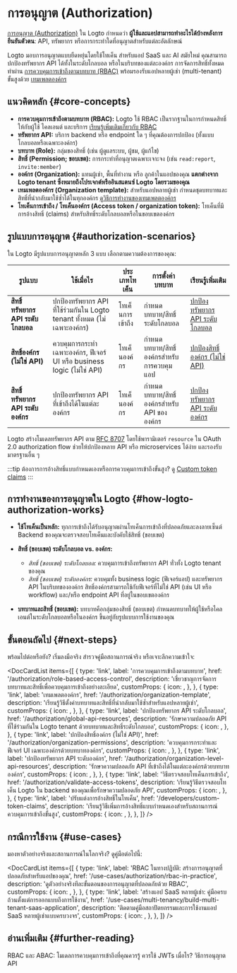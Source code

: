 
# การอนุญาต (Authorization)

[การอนุญาต (Authorization)](https://auth.wiki/authorization) ใน Logto กำหนดว่า **ผู้ใช้และแอปสามารถทำอะไรได้บ้างหลังการยืนยันตัวตน**: API, ทรัพยากร หรือการกระทำใดที่อนุญาตสำหรับแต่ละอัตลักษณ์

Logto มอบการอนุญาตแบบยืดหยุ่นโดยใช้โทเค็น สำหรับแอป SaaS และ AI สมัยใหม่ คุณสามารถปกป้องทรัพยากร API ได้ทั้งในระดับโกลบอล หรือในบริบทของแต่ละองค์กร การจัดการสิทธิ์ทั้งหมดทำผ่าน [การควบคุมการเข้าถึงตามบทบาท (RBAC)](/authorization/role-based-access-control) พร้อมรองรับแอปหลายผู้เช่า (multi-tenant) ขั้นสูงด้วย [เทมเพลตองค์กร](/authorization/organization-template)

## แนวคิดหลัก \{#core-concepts}

- **การควบคุมการเข้าถึงตามบทบาท (RBAC):** Logto ใช้ RBAC เป็นรากฐานในการกำหนดสิทธิ์ให้กับผู้ใช้ ไคลเอนต์ และบริการ [เรียนรู้เพิ่มเติมเกี่ยวกับ RBAC](/authorization/role-based-access-control)
- **ทรัพยากร API:** บริการ backend หรือ endpoint ใด ๆ ที่คุณต้องการปกป้อง (ทั้งแบบโกลบอลหรือเฉพาะองค์กร)
- **บทบาท (Role):** กลุ่มของสิทธิ์ (เช่น ผู้ดูแลระบบ, ผู้ชม, ผู้แก้ไข)
- **สิทธิ์ (Permission; ขอบเขต):** การกระทำที่อนุญาตเฉพาะเจาะจง (เช่น `read:report`, `invite:member`)
- **องค์กร (Organization):** แทนผู้เช่า, พื้นที่ทำงาน หรือ ลูกค้าในแอปของคุณ **แตกต่างจาก Logto tenant ซึ่งหมายถึงโปรเจกต์หรืออินสแตนซ์ Logto โดยรวมของคุณ**
- **เทมเพลตองค์กร (Organization template):** สำหรับแอปหลายผู้เช่า กำหนดชุดบทบาทและสิทธิ์ที่นำกลับมาใช้ซ้ำได้ในทุกองค์กร [ดูวิธีการทำงานของเทมเพลตองค์กร](/authorization/organization-template)
- **โทเค็นการเข้าถึง / โทเค็นองค์กร (Access token / organization token):** โทเค็นที่มีการอ้างสิทธิ์ (claims) สำหรับสิทธิ์ระดับโกลบอลหรือในขอบเขตองค์กร

## รูปแบบการอนุญาต \{#authorization-scenarios}

ใน Logto มีรูปแบบการอนุญาตหลัก 3 แบบ เลือกตามความต้องการของคุณ:

| รูปแบบ                             | ใช้เมื่อไร                                                               | ประเภทโทเค็น     | การตั้งค่าบทบาท                             | เรียนรู้เพิ่มเติม                                                                 |
| ---------------------------------- | ------------------------------------------------------------------------ | ---------------- | ------------------------------------------- | --------------------------------------------------------------------------------- |
| **สิทธิ์ทรัพยากร API ระดับโกลบอล** | ปกป้องทรัพยากร API ที่ใช้ร่วมกันใน Logto tenant ทั้งหมด (ไม่เฉพาะองค์กร) | โทเค็นการเข้าถึง | กำหนดบทบาท/สิทธิ์ระดับโกลบอล                | [ปกป้องทรัพยากร API ระดับโกลบอล](/authorization/global-api-resources)             |
| **สิทธิ์องค์กร (ไม่ใช่ API)**      | ควบคุมการกระทำเฉพาะองค์กร, ฟีเจอร์ UI หรือ business logic (ไม่ใช่ API)   | โทเค็นองค์กร     | กำหนดบทบาท/สิทธิ์องค์กรสำหรับการควบคุมแอป   | [ปกป้องสิทธิ์องค์กร (ไม่ใช่ API)](/authorization/organization-permissions)        |
| **สิทธิ์ทรัพยากร API ระดับองค์กร** | ปกป้องทรัพยากร API ที่เข้าถึงได้ในแต่ละองค์กร                            | โทเค็นองค์กร     | กำหนดบทบาท/สิทธิ์องค์กรสำหรับ API ขององค์กร | [ปกป้องทรัพยากร API ระดับองค์กร](/authorization/organization-level-api-resources) |

Logto สร้างโมเดลทรัพยากร API ตาม [RFC 8707](https://auth.wiki/resource-indicator) โดยใช้พารามิเตอร์ `resource` ใน OAuth 2.0 authorization flow ช่วยให้ปกป้องหลาย API หรือ microservices ได้ง่าย และรองรับมาตรฐานอื่น ๆ

:::tip
ต้องการการอ้างสิทธิ์แบบกำหนดเองหรือการควบคุมการเข้าถึงขั้นสูง? ดู [Custom token claims](/developers/custom-token-claims)
:::

## การทำงานของการอนุญาตใน Logto \{#how-logto-authorization-works}

- **ใช้โทเค็นเป็นหลัก:** ทุกการเข้าถึงได้รับอนุญาตผ่านโทเค็นการเข้าถึงที่ปลอดภัยและลงลายเซ็นต์ Backend ของคุณจะตรวจสอบโทเค็นและบังคับใช้สิทธิ์ (ขอบเขต)
- **สิทธิ์ (ขอบเขต) ระดับโกลบอล vs. องค์กร:**

  - _สิทธิ์ (ขอบเขต) ระดับโกลบอล:_ ควบคุมการเข้าถึงทรัพยากร API ทั่วทั้ง Logto tenant ของคุณ
  - _สิทธิ์ (ขอบเขต) ระดับองค์กร:_ ควบคุมทั้ง business logic (ฟีเจอร์แอป) และทรัพยากร API ในบริบทขององค์กร สิทธิ์องค์กรสามารถใช้กับฟีเจอร์ที่ไม่ใช่ API (เช่น UI หรือ workflow) และ/หรือ endpoint API ที่อยู่ในขอบเขตองค์กร

- **บทบาทและสิทธิ์ (ขอบเขต):** บทบาทคือกลุ่มของสิทธิ์ (ขอบเขต) กำหนดบทบาทให้ผู้ใช้หรือไคลเอนต์ในระดับโกลบอลหรือในองค์กร ขึ้นอยู่กับรูปแบบการใช้งานของคุณ

## ขั้นตอนถัดไป \{#next-steps}

พร้อมไปต่อหรือยัง? เริ่มลงมือจริง สำรวจคู่มือสถานการณ์จริง หรือเจาะลึกความเข้าใจ:

<DocCardList
  items={[
    {
      type: 'link',
      label: 'การควบคุมการเข้าถึงตามบทบาท',
      href: '/authorization/role-based-access-control',
      description: 'เชี่ยวชาญการจัดการบทบาทและสิทธิ์เพื่อควบคุมการเข้าถึงอย่างละเอียด',
      customProps: {
        icon: <Role />,
      },
    },
    {
      type: 'link',
      label: 'เทมเพลตองค์กร',
      href: '/authorization/organization-template',
      description: 'เรียนรู้วิธีตั้งค่าบทบาทและสิทธิ์ที่นำกลับมาใช้ซ้ำสำหรับแอปหลายผู้เช่า',
      customProps: {
        icon: <OrgTemplate />,
      },
    },
    {
      type: 'link',
      label: 'ปกป้องทรัพยากร API ระดับโกลบอล',
      href: '/authorization/global-api-resources',
      description:
        'รักษาความปลอดภัย API ที่ใช้ร่วมกันใน Logto tenant ด้วยบทบาทและสิทธิ์ระดับโกลบอล',
      customProps: {
        icon: <Api />,
      },
    },
    {
      type: 'link',
      label: 'ปกป้องสิทธิ์องค์กร (ไม่ใช่ API)',
      href: '/authorization/organization-permissions',
      description: 'ควบคุมการกระทำและฟีเจอร์ UI เฉพาะองค์กรด้วยบทบาทองค์กร',
      customProps: {
        icon: <Users />,
      },
    },
    {
      type: 'link',
      label: 'ปกป้องทรัพยากร API ระดับองค์กร',
      href: '/authorization/organization-level-api-resources',
      description: 'รักษาความปลอดภัย API ที่เข้าถึงได้ในแต่ละองค์กรด้วยบทบาทองค์กร',
      customProps: {
        icon: <Api />,
      },
    },
    {
      type: 'link',
      label: 'วิธีตรวจสอบโทเค็นการเข้าถึง',
      href: '/authorization/validate-access-tokens',
      description: 'เรียนรู้วิธีตรวจสอบโทเค็น Logto ใน backend ของคุณเพื่อรักษาความปลอดภัย API',
      customProps: {
        icon: <Security />,
      },
    },
    {
      type: 'link',
      label: 'ปรับแต่งการอ้างสิทธิ์ในโทเค็น',
      href: '/developers/custom-token-claims',
      description:
        'เรียนรู้วิธีเพิ่มการอ้างสิทธิ์แบบกำหนดเองสำหรับสถานการณ์ควบคุมการเข้าถึงขั้นสูง',
      customProps: {
        icon: <Jwt />,
      },
    },
  ]}
/>

## กรณีการใช้งาน \{#use-cases}

มองหาตัวอย่างจริงและสถานการณ์ในโลกจริง? ดูคู่มือต่อไปนี้:

<DocCardList
  items={[
    {
      type: 'link',
      label: 'RBAC ในทางปฏิบัติ: สร้างการอนุญาตที่ปลอดภัยสำหรับแอปของคุณ',
      href: '/use-cases/authorization/rbac-in-practice',
      description: 'ดูตัวอย่างจริงทีละขั้นตอนของการอนุญาตที่ปลอดภัยด้วย RBAC',
      customProps: {
        icon: <Guides />,
      },
    },
    {
      type: 'link',
      label: 'สร้างแอป SaaS หลายผู้เช่า: คู่มือครบถ้วนตั้งแต่การออกแบบถึงการใช้งาน',
      href: '/use-cases/multi-tenancy/build-multi-tenant-saas-application',
      description: 'ติดตามคู่มือสถาปัตยกรรมและการใช้งานแอป SaaS หลายผู้เช่าแบบครบวงจร',
      customProps: {
        icon: <OrgTemplate />,
      },
    },
  ]}
/>

## อ่านเพิ่มเติม \{#further-reading}

<Url href="https://blog.logto.io/rbac-and-abac">
  RBAC และ ABAC: โมเดลการควบคุมการเข้าถึงที่คุณควรรู้
</Url>
<Url href="https://blog.logto.io/when-should-i-use-jwts">ควรใช้ JWTs เมื่อไร?</Url>
<Url href="https://blog.logto.io/api-authorization-methods">วิธีการอนุญาต API</Url>

